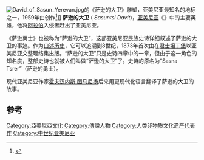 [[File:David_of_Sasun_Yerevan.jpg|thumb]]的《萨逊的大卫》雕塑，亚美尼亚最知名的地标之一，1959年由{{le|叶尔万德·科恰尔|Yervand Kochar}}创作<ref>{{Cite web|first = Ruth|last = Bedevian|title = Yervand Kochar - Incomparable Talent Evoked the National Spirit of Armenia|url = http://www.groong.org/orig/rb-20070219.html|work = Armenian News Network / Groong|publisher = [[University_of_Southern_California|University of Southern California]]|accessdate = 28 February 2014|date = 15 February 2007}}</ref>]]
'''萨逊的大卫''' ({{Lang-hy|Սասունցի Դավիթ}} ''Sasuntsi Davit'')，[[亚美尼亚|亚美尼亚]]{{le|民族史诗|National epic}}《{{le|萨逊的大卫 (史诗)|Daredevils of Sassoun|萨逊勇士}}》中的主要英雄，他将[[阿拉伯人|阿拉伯]]入侵者赶出了亚美尼亚。

《萨逊勇士》也被称为“萨逊的大卫”，这部亚美尼亚民族史诗详细叙述了萨逊的大卫的事迹。作为[[口述歷史|口述历史]]，它可以追溯到8世纪，1873年首次由{{le|加列金·斯尔万德兹佳恩|Garegin Srvandztiants}}在[[君士坦丁堡|君士坦丁堡]]以亚美尼亚文整理结集出版。“萨逊的大卫”只是史诗四章中的一章，但由于这一角色的知名度，整部史诗也就被人们叫做“萨逊的大卫”了。史诗的原名为“Sasna Tsrer”（萨逊的勇士）。

现代亚美尼亚作家[[霍夫汉内斯·图马尼扬|霍夫汉内斯·图马尼扬]]后来用更现代化语言翻译了萨逊的大卫的故事。

== 参考 ==
{{Reflist}}

[[Category:亞美尼亞文化|Category:亞美尼亞文化]]
[[Category:傳說人物|Category:傳說人物]]
[[Category:人类非物质文化遗产代表作|Category:人类非物质文化遗产代表作]]
[[Category:中世纪亚美尼亚|Category:中世纪亚美尼亚]]
